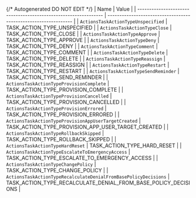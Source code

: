 {/* Autogenerated DO NOT EDIT  */}
| Name                                                            | Value                                                           |
| --------------------------------------------------------------- | --------------------------------------------------------------- |
| `ActionsTaskActionTypeUnspecified`                              | TASK_ACTION_TYPE_UNSPECIFIED                                    |
| `ActionsTaskActionTypeClose`                                    | TASK_ACTION_TYPE_CLOSE                                          |
| `ActionsTaskActionTypeApprove`                                  | TASK_ACTION_TYPE_APPROVE                                        |
| `ActionsTaskActionTypeDeny`                                     | TASK_ACTION_TYPE_DENY                                           |
| `ActionsTaskActionTypeComment`                                  | TASK_ACTION_TYPE_COMMENT                                        |
| `ActionsTaskActionTypeDelete`                                   | TASK_ACTION_TYPE_DELETE                                         |
| `ActionsTaskActionTypeReassign`                                 | TASK_ACTION_TYPE_REASSIGN                                       |
| `ActionsTaskActionTypeRestart`                                  | TASK_ACTION_TYPE_RESTART                                        |
| `ActionsTaskActionTypeSendReminder`                             | TASK_ACTION_TYPE_SEND_REMINDER                                  |
| `ActionsTaskActionTypeProvisionComplete`                        | TASK_ACTION_TYPE_PROVISION_COMPLETE                             |
| `ActionsTaskActionTypeProvisionCancelled`                       | TASK_ACTION_TYPE_PROVISION_CANCELLED                            |
| `ActionsTaskActionTypeProvisionErrored`                         | TASK_ACTION_TYPE_PROVISION_ERRORED                              |
| `ActionsTaskActionTypeProvisionAppUserTargetCreated`            | TASK_ACTION_TYPE_PROVISION_APP_USER_TARGET_CREATED              |
| `ActionsTaskActionTypeRollbackSkipped`                          | TASK_ACTION_TYPE_ROLLBACK_SKIPPED                               |
| `ActionsTaskActionTypeHardReset`                                | TASK_ACTION_TYPE_HARD_RESET                                     |
| `ActionsTaskActionTypeEscalateToEmergencyAccess`                | TASK_ACTION_TYPE_ESCALATE_TO_EMERGENCY_ACCESS                   |
| `ActionsTaskActionTypeChangePolicy`                             | TASK_ACTION_TYPE_CHANGE_POLICY                                  |
| `ActionsTaskActionTypeRecalculateDenialFromBasePolicyDecisions` | TASK_ACTION_TYPE_RECALCULATE_DENIAL_FROM_BASE_POLICY_DECISIONS  |